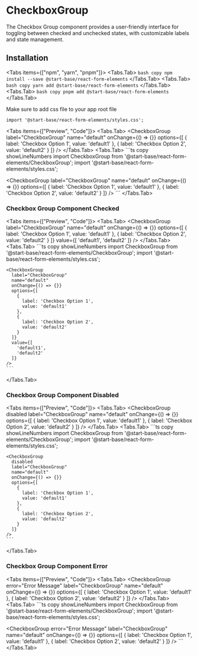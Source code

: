 # CheckboxGroup

The Checkbox Group component provides a user-friendly interface for toggling between checked and unchecked states, with customizable labels and state management.

## Installation

<Tabs items={["npm", "yarn", "pnpm"]}>
<Tabs.Tab>
    ``` bash copy
    npm install --save @start-base/react-form-elements
    ```
  </Tabs.Tab>
  <Tabs.Tab>
    ``` bash copy
    yarn add @start-base/react-form-elements
    ```
  </Tabs.Tab>
  <Tabs.Tab>
    ``` bash copy
    pnpm add @start-base/react-form-elements
    ```
  </Tabs.Tab>
</Tabs>

Make sure to add css file to your app root file

``` tsx copy
import '@start-base/react-form-elements/styles.css';
```


<Tabs items={["Preview", "Code"]}>
  <Tabs.Tab>
  <Preview height="200px">
   <CheckboxGroup
      label="CheckboxGroup"
      name="default"
      onChange={() => {}}
      options={[
        {
          label: 'Checkbox Option 1',
          value: 'default1'
        },
        {
          label: 'Checkbox Option 2',
          value: 'default2'
        }
      ]}
    />
  </Preview>
  </Tabs.Tab>
  <Tabs.Tab>
    ```ts copy showLineNumbers
    import CheckboxGroup from '@start-base/react-form-elements/CheckboxGroup';
    import '@start-base/react-form-elements/styles.css';

   <CheckboxGroup
      label="CheckboxGroup"
      name="default"
      onChange={() => {}}
      options={[
        {
          label: 'Checkbox Option 1',
          value: 'default1'
        },
        {
          label: 'Checkbox Option 2',
          value: 'default2'
        }
      ]}
    />
    ```
  </Tabs.Tab>
</Tabs>

### Checkbox Group Component Checked

<Tabs items={["Preview", "Code"]}>
  <Tabs.Tab>
  <Preview height="200px">
    <CheckboxGroup
      label="CheckboxGroup"
      name="default"
      onChange={() => {}}
      options={[
        {
          label: 'Checkbox Option 1',
          value: 'default1'
        },
        {
          label: 'Checkbox Option 2',
          value: 'default2'
        }
      ]}
      value={[
        'default1',
        'default2'
      ]}
    />
  </Preview>
  </Tabs.Tab>
  <Tabs.Tab>
    ```ts copy showLineNumbers
    import CheckboxGroup from '@start-base/react-form-elements/CheckboxGroup';
    import '@start-base/react-form-elements/styles.css';

    <CheckboxGroup
      label="CheckboxGroup"
      name="default"
      onChange={() => {}}
      options={[
        {
          label: 'Checkbox Option 1',
          value: 'default1'
        },
        {
          label: 'Checkbox Option 2',
          value: 'default2'
        }
      ]}
      value={[
        'default1',
        'default2'
      ]}
    />
    ```
  </Tabs.Tab>
</Tabs>

### Checkbox Group Component Disabled

<Tabs items={["Preview", "Code"]}>
  <Tabs.Tab>
  <Preview height="200px">
  <CheckboxGroup
      disabled
      label="CheckboxGroup"
      name="default"
      onChange={() => {}}
      options={[
        {
          label: 'Checkbox Option 1',
          value: 'default1'
        },
        {
          label: 'Checkbox Option 2',
          value: 'default2'
        }
      ]}
    />
  </Preview>
  </Tabs.Tab>
  <Tabs.Tab>
    ```ts copy showLineNumbers
    import CheckboxGroup from '@start-base/react-form-elements/CheckboxGroup';
    import '@start-base/react-form-elements/styles.css';

    <CheckboxGroup
      disabled
      label="CheckboxGroup"
      name="default"
      onChange={() => {}}
      options={[
        {
          label: 'Checkbox Option 1',
          value: 'default1'
        },
        {
          label: 'Checkbox Option 2',
          value: 'default2'
        }
      ]}
    />
    ```
  </Tabs.Tab>
</Tabs>

### Checkbox Group Component Error

<Tabs items={["Preview", "Code"]}>
  <Tabs.Tab>
  <Preview height="200px">
   <CheckboxGroup
      error="Error Message"
      label="CheckboxGroup"
      name="default"
      onChange={() => {}}
      options={[
        {
          label: 'Checkbox Option 1',
          value: 'default1'
        },
        {
          label: 'Checkbox Option 2',
          value: 'default2'
        }
      ]}
    />
  </Preview>
  </Tabs.Tab>
  <Tabs.Tab>
    ```ts copy showLineNumbers
    import CheckboxGroup from '@start-base/react-form-elements/CheckboxGroup';
    import '@start-base/react-form-elements/styles.css';

   <CheckboxGroup
      error="Error Message"
      label="CheckboxGroup"
      name="default"
      onChange={() => {}}
      options={[
        {
          label: 'Checkbox Option 1',
          value: 'default1'
        },
        {
          label: 'Checkbox Option 2',
          value: 'default2'
        }
      ]}
    />
    ```
  </Tabs.Tab>
</Tabs>